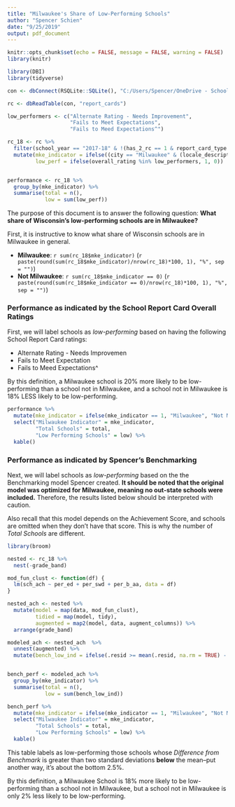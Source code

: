 ```yaml
---
title: "Milwaukee's Share of Low-Performing Schools"
author: "Spencer Schien"
date: "9/25/2019"
output: pdf_document
---
```

```r
knitr::opts_chunk$set(echo = FALSE, message = FALSE, warning = FALSE)
library(knitr)
```


```r
library(DBI)
library(tidyverse)

con <- dbConnect(RSQLite::SQLite(), "C:/Users/Spencer/OneDrive - Schools That Can Milwaukee/Data & Impact/R Files/schools_db/school_db.sqlite")

rc <- dbReadTable(con, "report_cards")

low_performers <- c("Alternate Rating - Needs Improvement",
                    "Fails to Meet Expectations",
                    "Fails to Meed Expectations^")

rc_18 <- rc %>%
  filter(school_year == "2017-18" & !(has_2_rc == 1 & report_card_type == "Private - Choice Students")) %>%
  mutate(mke_indicator = ifelse((city == "Milwaukee" & (locale_description == "City" | locale_description == "NA")), 1, 0),
         low_perf = ifelse(overall_rating %in% low_performers, 1, 0))


performance <- rc_18 %>%
  group_by(mke_indicator) %>%
  summarise(total = n(),
            low = sum(low_perf))
```

The purpose of this document is to answer the following question:  **What share of Wisconsin's low-performing schools are in Milwaukee?**

First, it is instructive to know what share of Wisconsin schools are in Milwaukee in general.

* **Milwaukee**: `r sum(rc_18$mke_indicator)` (`r paste(round(sum(rc_18$mke_indicator)/nrow(rc_18)*100, 1), "%", sep = "")`) 
* **Not Milwaukee**: `r sum(rc_18$mke_indicator == 0)` (`r paste(round(sum(rc_18$mke_indicator == 0)/nrow(rc_18)*100, 1), "%", sep = "")`)

### Performance as indicated by the School Report Card Overall Ratings

First, we will label schools as *low-performing* based on having the following School Report Card ratings:  
  
* Alternate Rating - Needs Improvemen
* Fails to Meet Expectation
* Fails to Meed Expectations^ 
  
By this definition, a Milwaukee school is 20% more likely to be low-performing than a school not in Milwaukee, and a school not in Milwaukee is 18% LESS likely to be low-performing.

```r
performance %>%
  mutate(mke_indicator = ifelse(mke_indicator == 1, "Milwaukee", "Not Milwaukee")) %>%
  select("Milwaukee Indicator" = mke_indicator,
         "Total Schools" = total,
         "Low Performing Schools" = low) %>%
  kable()
```

### Performance as indicated by Spencer's Benchmarking

Next, we will label schools as *low-performing* based on the the Benchmarking model Spencer created.  **It should be noted that the original model was optimized for Milwaukee, meaning no out-state schools were included.**  Therefore, the results listed below should be interpreted with caution.

Also recall that this model depends on the Achievement Score, and schools are omitted when they don't have that score.  This is why the number of *Total Schools* are different.

```r

library(broom)

nested <- rc_18 %>%
  nest(-grade_band)

mod_fun_clust <- function(df) {
  lm(sch_ach ~ per_ed + per_swd + per_b_aa, data = df)
}

nested_ach <- nested %>%
  mutate(model = map(data, mod_fun_clust),
         tidied = map(model, tidy),
         augmented = map2(model, data, augment_columns)) %>%
  arrange(grade_band)

modeled_ach <- nested_ach  %>%
  unnest(augmented) %>%
  mutate(bench_low_ind = ifelse(.resid >= mean(.resid, na.rm = TRUE) - 2 * sd(.resid, na.rm = TRUE), 0, 1))


bench_perf <- modeled_ach %>%
  group_by(mke_indicator) %>%
  summarise(total = n(),
            low = sum(bench_low_ind)) 

bench_perf %>%
  mutate(mke_indicator = ifelse(mke_indicator == 1, "Milwaukee", "Not Milwaukee")) %>%
  select("Milwaukee Indicator" = mke_indicator,
         "Total Schools" = total,
         "Low Performing Schools" = low) %>%
  kable()
```

This table labels as low-performing those schools whose *Difference from Benchmark* is greater than two standard deviations **below** the mean--put another way, it's about the bottom 2.5%.

By this definition, a Milwaukee School is 18% more likely to be low-performing than a school not in Milwaukee, but a school not in Milwaukee is only 2% less likely to be low-performing.